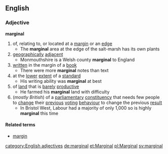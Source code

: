 ==English==
===Adjective===
'''marginal'''

#of, relating to, or located at a [[margin]] or an [[edge]]
#* The '''marginal''' area at the edge of the salt-marsh has its own plants
#[[geographically]] [[adjacent]]
#* Monmouthshire is a Welsh county '''marginal''' to England
#[[written]] in the margin of a [[book]]
#* There were more '''marginal''' notes than text
#at the [[lower]] [[extent]] of a [[standard]]
#* His writing ability was '''marginal''' at best
#of [[land]] that is [[barely]] [[productive]]
#* He farmed his '''marginal''' land with difficulty
#(''mostly British'') of a [[parliamentary]] [[constituency]] that needs few people to [[change]] their [[previous]] [[voting]] [[behaviour]] to change the previous [[result]]
#* In Bristol West, Labour had a majority of only 1,000 so is highly '''marginal''' this time<!--- not a real example -->

====Related terms====
*[[margin]]

[[category:English adjectives]]
[[de:marginal]]
[[et:Marginal]]
[[pl:Marginal]]
[[sv:marginal]]